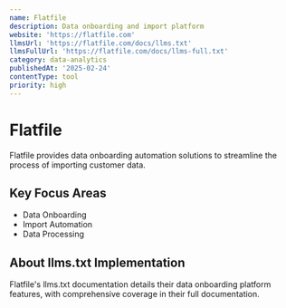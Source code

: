 ```yaml
---
name: Flatfile
description: Data onboarding and import platform
website: 'https://flatfile.com'
llmsUrl: 'https://flatfile.com/docs/llms.txt'
llmsFullUrl: 'https://flatfile.com/docs/llms-full.txt'
category: data-analytics
publishedAt: '2025-02-24'
contentType: tool
priority: high
---
```


# Flatfile

Flatfile provides data onboarding automation solutions to streamline the process of importing customer data.

## Key Focus Areas

- Data Onboarding
- Import Automation
- Data Processing

## About llms.txt Implementation

Flatfile's llms.txt documentation details their data onboarding platform features, with comprehensive coverage in their full documentation.
